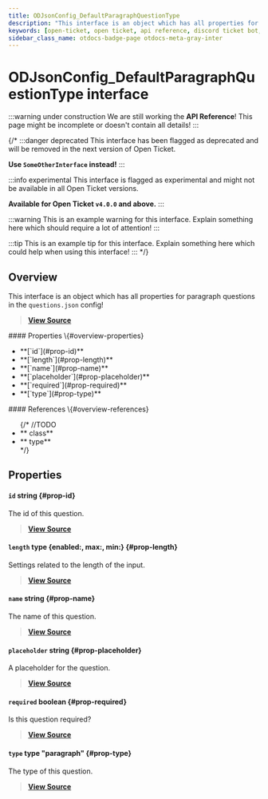 ```yaml
---
title: ODJsonConfig_DefaultParagraphQuestionType
description: "This interface is an object which has all properties for paragraph questions in the `questions.json` config!"
keywords: [open-ticket, open ticket, api reference, discord ticket bot, interface]
sidebar_class_name: otdocs-badge-page otdocs-meta-gray-inter
---
```

<head>
    <link rel="apple-touch-icon" href="/img/logo_vertical.png"/>
</head>

# ODJsonConfig_DefaultParagraphQuestionType <M color="gray">interface</M>

:::warning under construction
We are still working the **API Reference**! This page might be incomplete or doesn't contain all details!
:::

{/*
:::danger deprecated
This interface has been flagged as deprecated and will be removed in the next version of Open Ticket.

**Use `SomeOtherInterface` instead!**
:::

:::info experimental
This interface is flagged as experimental and might not be available in all Open Ticket versions.

**Available for Open Ticket `v4.0.0` and above.**
:::

:::warning
This is an example warning for this interface. Explain something here which should require a lot of attention!
:::

:::tip
This is an example tip for this interface. Explain something here which could help when using this interface!
:::
*/}

## Overview
This interface is an object which has all properties for paragraph questions in the `questions.json` config!

> [**View Source**](https://otgithub.dj-dj.be/tree/main/src/core/api/defaults/config.ts#L576)

<FlexHorizontal>
<div style={{width:"50%"}} className="otdocs-flex-mobile-width">
    #### Properties \{#overview-properties}
    <ul>
        <li>**[`id`](#prop-id)**</li>
        <li>**[`length`](#prop-length)**</li>
        <li>**[`name`](#prop-name)**</li>
        <li>**[`placeholder`](#prop-placeholder)**</li>
        <li>**[`required`](#prop-required)**</li>
        <li>**[`type`](#prop-type)**</li>
    </ul>
</div>
<div style={{width:"50%"}} className="otdocs-flex-mobile-width">
    #### References \{#overview-references}
    <ul>
        {/*
        //TODO
        <li>**<code><ApiUrl url="class:ODId" label="api.ODId"/></code> <M color="purple">class</M>**</li>
        <li>**<code><ApiUrl url="type:ODExampleType" label="api.ODExampleType"/></code> <M color="brown">type</M>**</li>
        */}
    </ul>
</div>
</FlexHorizontal>

## Properties
<Divider></Divider>
#### `id` <M color="blue">string</M> <ApiBlock><ApiUrl url="js:string" label="string"/></ApiBlock> \{#prop-id}
The id of this question.

> [**View Source**](https://otgithub.dj-dj.be/tree/main/src/core/api/defaults/config.ts#L578)

<Divider></Divider>
#### `length` <M color="brown">type</M> <ApiBlock>\{enabled:<ApiUrl url="js:boolean" label="boolean"/>, max:<ApiUrl url="js:number" label="number"/>, min:<ApiUrl url="js:number" label="number"/>\}</ApiBlock> \{#prop-length}
Settings related to the length of the input.

> [**View Source**](https://otgithub.dj-dj.be/tree/main/src/core/api/defaults/config.ts#L589)

<Divider></Divider>
#### `name` <M color="blue">string</M> <ApiBlock><ApiUrl url="js:string" label="string"/></ApiBlock> \{#prop-name}
The name of this question.

> [**View Source**](https://otgithub.dj-dj.be/tree/main/src/core/api/defaults/config.ts#L580)

<Divider></Divider>
#### `placeholder` <M color="blue">string</M> <ApiBlock><ApiUrl url="js:string" label="string"/></ApiBlock> \{#prop-placeholder}
A placeholder for the question.

> [**View Source**](https://otgithub.dj-dj.be/tree/main/src/core/api/defaults/config.ts#L587)

<Divider></Divider>
#### `required` <M color="red">boolean</M> <ApiBlock><ApiUrl url="js:boolean" label="boolean"/></ApiBlock> \{#prop-required}
Is this question required?

> [**View Source**](https://otgithub.dj-dj.be/tree/main/src/core/api/defaults/config.ts#L585)

<Divider></Divider>
#### `type` <M color="brown">type</M> <ApiBlock>"paragraph"</ApiBlock> \{#prop-type}
The type of this question.

> [**View Source**](https://otgithub.dj-dj.be/tree/main/src/core/api/defaults/config.ts#L582)

<Divider></Divider>
